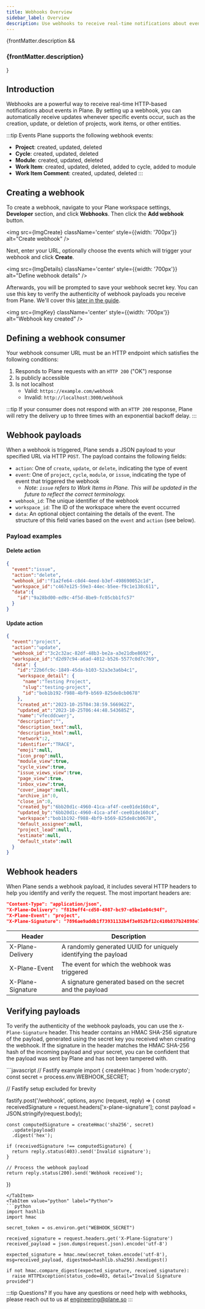 ```yaml
---
title: Webhooks Overview
sidebar_label: Overview
description: Use webhooks to receive real-time notifications about events in Plane.
---
```


{frontMatter.description && <h3 className="description">{frontMatter.description}</h3>}

## Introduction

Webhooks are a powerful way to receive real-time HTTP-based notifications about
events in Plane. By setting up a webhook, you can automatically receive updates
whenever specific events occur, such as the creation, update, or deletion of
projects, work items, or other entities.

:::tip Events
Plane supports the following webhook events:

- **Project**: created, updated, deleted
- **Cycle**: created, updated, deleted
- **Module**: created, updated, deleted
- **Work Item**: created, updated, deleted, added to cycle, added to module
- **Work Item Comment**: created, updated, deleted
:::


## Creating a webhook

To create a webhook, navigate to your Plane workspace settings, **Developer**
section, and click **Webhooks**. Then click the **Add webhook** button.


<img src={ImgCreate} className='center' style={{width: '700px'}} alt="Create webhook" />

Next, enter your URL, optionally choose the events which will trigger
your webhook and click **Create**.


<img src={ImgDetails} className='center' style={{width: '700px'}} alt="Define webhook details" />

Afterwards, you will be prompted to save your webhook secret key. You can use
this key to verify the authenticity of webhook payloads you receive from Plane.
We'll cover this [later in the guide](#verifying-payloads).


<img src={ImgKey} className='center' style={{width: '700px'}} alt="Webhook key created" />

## Defining a webhook consumer

Your webhook consumer URL must be an HTTP endpoint which satisfies the following conditions:

1. Responds to Plane requests with an `HTTP 200` ("OK") response
2. Is publicly accessible
3. Is not localhost
    - Valid: `https://example.com/webhook`
    - Invalid: `http://localhost:3000/webhook`

:::tip
If your consumer does not respond with an `HTTP 200` response, Plane will retry the delivery
up to three times with an exponential backoff delay.
:::

## Webhook payloads

When a webhook is triggered, Plane sends a JSON payload to your specified URL via HTTP `POST`.
The payload contains the following fields:

- `action`: One of `create`, `update`, or `delete`, indicating the type of event
- `event`: One of `project`, `cycle`, `module`, or `issue`, indicating the type of event that triggered the webhook
  - _Note: `issue` refers to Work Items in Plane. This will be updated in the future to reflect the correct terminology._
- `webhook_id`: The unique identifier of the webhook
- `workspace_id`: The ID of the workspace where the event occurred
- `data`: An optional object containing the details of the event. The structure
of this field varies based on the `event` and `action` (see below).

### Payload examples

#### Delete action

```json
{
  "event":"issue",
  "action":"delete",
  "webhook_id":"f1a2fe64-c8d4-4eed-b3ef-498690052c1d",
  "workspace_id":"c467e125-59e3-44ec-b5ee-f9c1e138c611",
  "data":{
    "id":"9a28bd00-ed9c-4f5d-8be9-fc05cbb1fc57"
  }
}
```

#### Update action

```json
{
  "event":"project",
  "action":"update",
  "webhook_id":"3c2c32ac-82df-48b3-be2a-a3e21dbe8692",
  "workspace_id":"d2d97c94-a6ad-4012-b526-5577c0d7c769",
  "data": {
    "id":"22b6fc9c-1849-45da-b103-52a3e3a6b4c1",
    "workspace_detail": {
      "name":"Testing Project",
      "slug":"testing-project",
      "id":"bob1b192-f988-4bf9-b569-825de8cb0678"
    },
    "created_at":"2023-10-25T04:38:59.566962Z",
    "updated_at":"2023-10-25T06:44:48.543685Z",
    "name":"vfecddcwerj",
    "description":"",
    "description_text":null,
    "description_html":null,
    "network":2,
    "identifier":"TRACE",
    "emoji":null,
    "icon_prop":null,
    "module_view":true,
    "cycle_view":true,
    "issue_views_view":true,
    "page_view":true,
    "inbox_view":true,
    "cover_image":null,
    "archive_in":0,
    "close_in":0,
    "created_by":"6bb20d1c-4960-41ca-af4f-cee01de160c4",
    "updated_by":"6bb20d1c-4960-41ca-af4f-cee01de160c4",
    "workspace":"bob1b192-f988-4bf9-b569-825de8cb0678",
    "default_assignee":null,
    "project_lead":null,
    "estimate":null,
    "default_state":null
  }
}
```

## Webhook headers

When Plane sends a webhook payload, it includes several HTTP headers to help you
identify and verify the request. The most important headers are:

```json
"Content-Type": "application/json",
"X-Plane-Delivery": "f819eff4-cd50-4987-bc97-e5be1e04c94f",
"X-Plane-Event": "project",
"X-Plane-Signature": "7896ae9addb1f73931132b4f3e052bf12c410b837b24898e75dcd660c7"
```

| Header            | Description                                                          |
| ----------------- | -------------------------------------------------------------------- |
| X-Plane-Delivery  | A randomly generated UUID for uniquely identifying the payload |
| X-Plane-Event     | The event for which the webhook was triggered               |
| X-Plane-Signature | A signature generated based on the secret and the payload         |


## Verifying payloads

To verify the authenticity of the webhook payloads, you can use the `X-Plane-Signature` header.
This header contains an HMAC SHA-256 signature of the payload, generated using the secret key
you received when creating the webhook. If the signature in the header matches
the HMAC SHA-256 hash of the incoming payload and your secret, you can be
confident that the payload was sent by Plane and has not been tampered with.


<Tabs>
  <TabItem value="NodeJS" label="NodeJS" default>
  ```javascript
  // Fastify example
  import { createHmac } from 'node:crypto';
  const secret = process.env.WEBHOOK_SECRET;

  // Fastify setup excluded for brevity

  fastify.post('/webhook', options, async (request, reply) => {
    const receivedSignature = request.headers['x-plane-signature'];
    const payload = JSON.stringify(request.body);

    const computedSignature = createHmac('sha256', secret)
      .update(payload)
      .digest('hex');

    if (receivedSignature !== computedSignature) {
      return reply.status(403).send('Invalid signature');
    }

    // Process the webhook payload
    return reply.status(200).send('Webhook received');
  })
  ```
  </TabItem>
  <TabItem value="python" label="Python">
  ```python
  import hashlib
  import hmac

  secret_token = os.environ.get("WEBHOOK_SECRET")

  received_signature = request.headers.get('X-Plane-Signature')
  received_payload = json.dumps(request.json).encode('utf-8')

  expected_signature = hmac.new(secret_token.encode('utf-8'), msg=received_payload, digestmod=hashlib.sha256).hexdigest()

  if not hmac.compare_digest(expected_signature, received_signature):
    raise HTTPException(status_code=403, detail="Invalid Signature provided")
  ```
  </TabItem>
</Tabs>

:::tip Questions?
If you have any questions or need help with webhooks, please reach out to us at
engineering@plane.so
:::
